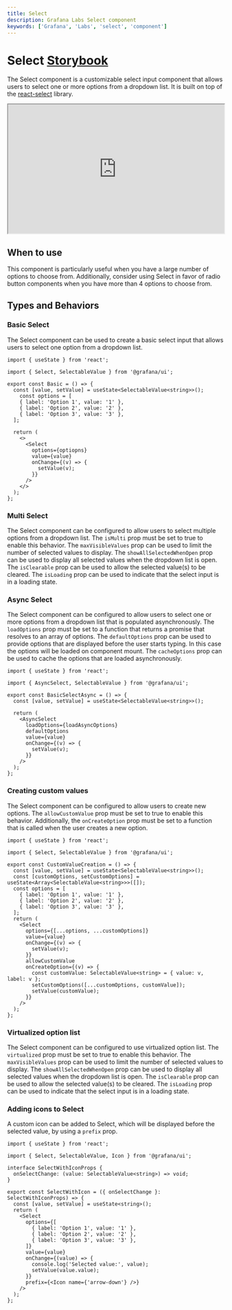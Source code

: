 ```yaml
---
title: Select
description: Grafana Labs Select component
keywords: ['Grafana', 'Labs', 'select', 'component']
---
```



# Select <Badge text='ready' color='green'></Badge> <a href='https://developers.grafana.com/ui/canary/index.html?path=/story/forms-select--basic' target='_blank' className='header-links'>Storybook <Icon name="external-link-alt"/> </a>

The Select component is a customizable select input component that allows users to select one or more options from a dropdown list. It is built on top of the [react-select](https://react-select.com/) library.

<iframe
    src="https://developers.grafana.com/ui/canary/index.html?path=/story/forms-select--basic"
    width="100%"
    height="300px"
></iframe>

## When to use
This component is particularly useful when you have a large number of options to choose from. Additionally, consider using Select in favor of radio button components when you have more than 4 options to choose from.

## Types and Behaviors

### Basic Select
The Select component can be used to create a basic select input that allows users to select one option from a dropdown list.

```tsx
import { useState } from 'react';

import { Select, SelectableValue } from '@grafana/ui';

export const Basic = () => {
  const [value, setValue] = useState<SelectableValue<string>>();
    const options = [
    { label: 'Option 1', value: '1' },
    { label: 'Option 2', value: '2' },
    { label: 'Option 3', value: '3' },
  ];

  return (
    <>
      <Select
        options={optiopns}
        value={value}
        onChange={(v) => {
          setValue(v);
        }}
      />
    </>
  );
};
```


### Multi Select
The Select component can be configured to allow users to select multiple options from a dropdown list. The `isMulti` prop must be set to true to enable this behavior. The `maxVisibleValues` prop can be used to limit the number of selected values to display. The `showAllSelectedWhenOpen` prop can be used to display all selected values when the dropdown list is open. The `isClearable` prop can be used to allow the selected value(s) to be cleared. The `isLoading` prop can be used to indicate that the select input is in a loading state.


### Async Select
The Select component can be configured to allow users to select one or more options from a dropdown list that is populated asynchronously. The `loadOptions` prop must be set to a function that returns a promise that resolves to an array of options. The `defaultOptions` prop can be used to provide options that are displayed before the user starts typing. In this case the options will be loaded on component mount. The `cacheOptions` prop can be used to cache the options that are loaded asynchronously.

```tsx
import { useState } from 'react';

import { AsyncSelect, SelectableValue } from '@grafana/ui';

export const BasicSelectAsync = () => {
  const [value, setValue] = useState<SelectableValue<string>>();

  return (
    <AsyncSelect
      loadOptions={loadAsyncOptions}
      defaultOptions
      value={value}
      onChange={(v) => {
        setValue(v);
      }}
    />
  );
};
```

### Creating custom values

The Select component can be configured to allow users to create new options. The `allowCustomValue` prop must be set to true to enable this behavior. Additionally, the `onCreateOption` prop must be set to a function that is called when the user creates a new option.

```tsx
import { useState } from 'react';

import { Select, SelectableValue } from '@grafana/ui';

export const CustomValueCreation = () => {
  const [value, setValue] = useState<SelectableValue<string>>();
  const [customOptions, setCustomOptions] = useState<Array<SelectableValue<string>>>([]);
  const options = [
    { label: 'Option 1', value: '1' },
    { label: 'Option 2', value: '2' },
    { label: 'Option 3', value: '3' },
  ];
  return (
    <Select
      options={[...options, ...customOptions]}
      value={value}
      onChange={(v) => {
        setValue(v);
      }}
      allowCustomValue
      onCreateOption={(v) => {
        const customValue: SelectableValue<string> = { value: v, label: v };
        setCustomOptions([...customOptions, customValue]);
        setValue(customValue);
      }}
    />
  );
};
```

### Virtualized option list

The Select component can be configured to use virtualized option list. The `virtualized` prop must be set to true to enable this behavior. The `maxVisibleValues` prop can be used to limit the number of selected values to display. The `showAllSelectedWhenOpen` prop can be used to display all selected values when the dropdown list is open. The `isClearable` prop can be used to allow the selected value(s) to be cleared. The `isLoading` prop can be used to indicate that the select input is in a loading state.

### Adding icons to Select

A custom icon can be added to Select, which will be displayed before the selected value, by using a `prefix` prop.

```tsx
import { useState } from 'react';

import { Select, SelectableValue, Icon } from '@grafana/ui';

interface SelectWithIconProps {
  onSelectChange: (value: SelectableValue<string>) => void;
}

export const SelectWithIcon = ({ onSelectChange }: SelectWithIconProps) => {
  const [value, setValue] = useState<string>();
  return (
    <Select
      options={[
        { label: 'Option 1', value: '1' },
        { label: 'Option 2', value: '2' },
        { label: 'Option 3', value: '3' },
      ]}
      value={value}
      onChange={(value) => {
        console.log('Selected value:', value);
        setValue(value.value);
      }}
      prefix={<Icon name={'arrow-down'} />}
    />
  );
};
```

